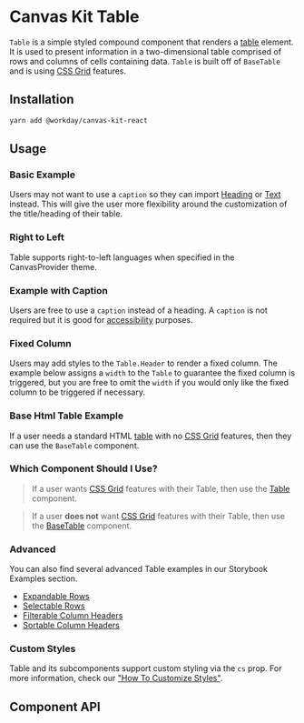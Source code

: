 
<Meta of={TableStories} />

# Canvas Kit Table

`Table` is a simple styled compound component that renders a
[table](https://developer.mozilla.org/en-US/docs/Web/HTML/Element/table) element. It is used to
present information in a two-dimensional table comprised of rows and columns of cells containing
data. `Table` is built off of `BaseTable` and is using
[CSS Grid](https://developer.mozilla.org/en-US/docs/Web/CSS/CSS_grid_layout) features.

## Installation

```sh
yarn add @workday/canvas-kit-react
```

## Usage

### Basic Example

Users may not want to use a `caption` so they can import
[Heading](https://workday.github.io/canvas-kit/?path=/docs/components-text-heading--docs) or
[Text](https://workday.github.io/canvas-kit/?path=/docs/components-text-text--docs) instead. This
will give the user more flexibility around the customization of the title/heading of their table.

<ExampleCodeBlock code={BasicWithHeading} />

### Right to Left

Table supports right-to-left languages when specified in the CanvasProvider theme.

<ExampleCodeBlock code={RightToLeft} />

### Example with Caption

Users are free to use a `caption` instead of a heading. A `caption` is not required but it is good
for
[accessibility](https://developer.mozilla.org/en-US/docs/Web/HTML/Element/table#accessibility_concerns)
purposes.

<ExampleCodeBlock code={Basic} />

### Fixed Column

Users may add styles to the `Table.Header` to render a fixed column. The example below assigns a
`width` to the `Table` to guarantee the fixed column is triggered, but you are free to omit the
`width` if you would only like the fixed column to be triggered if necessary.

<ExampleCodeBlock code={FixedColumn} />

### Base Html Table Example

If a user needs a standard HTML
[table](https://developer.mozilla.org/en-US/docs/Web/HTML/Element/table) with no
[CSS Grid](https://developer.mozilla.org/en-US/docs/Web/CSS/CSS_grid_layout) features, then they can
use the `BaseTable` component.

<ExampleCodeBlock code={BaseHtmlTable} />

### Which Component Should I Use?

> If a user wants [CSS Grid](https://developer.mozilla.org/en-US/docs/Web/CSS/CSS_grid_layout)
> features with their Table, then use the
> [Table](https://workday.github.io/canvas-kit/?path=/docs/components-containers-table--docs#basic-example)
> component.

> If a user **does not** want
> [CSS Grid](https://developer.mozilla.org/en-US/docs/Web/CSS/CSS_grid_layout) features with their
> Table, then use the
> [BaseTable](https://workday.github.io/canvas-kit/?path=/docs/components-containers-table--docs#base-html-table-example)
> component.

### Advanced

You can also find several advanced Table examples in our Storybook Examples section.

- [Expandable Rows](https://workday.github.io/canvas-kit/?path=/docs/guides-accessibility-examples-advanced-tables--docs#expandable-rows)
- [Selectable Rows ](https://workday.github.io/canvas-kit/?path=/docs/guides-accessibility-examples-advanced-tables--docs#selectable-rows)
- [Filterable Column Headers](https://workday.github.io/canvas-kit/?path=/docs/guides-accessibility-examples-advanced-tables--docs#filterable-column-headers)
- [Sortable Column Headers](https://workday.github.io/canvas-kit/?path=/docs/guides-accessibility-examples-advanced-tables--docs#sortable-column-headers)

### Custom Styles

Table and its subcomponents support custom styling via the `cs` prop. For more information, check
our
["How To Customize Styles"](https://workday.github.io/canvas-kit/?path=/docs/styling-guides-customizing-styles--docs).

## Component API

<SymbolDoc name="Table" fileName="/react/" />
